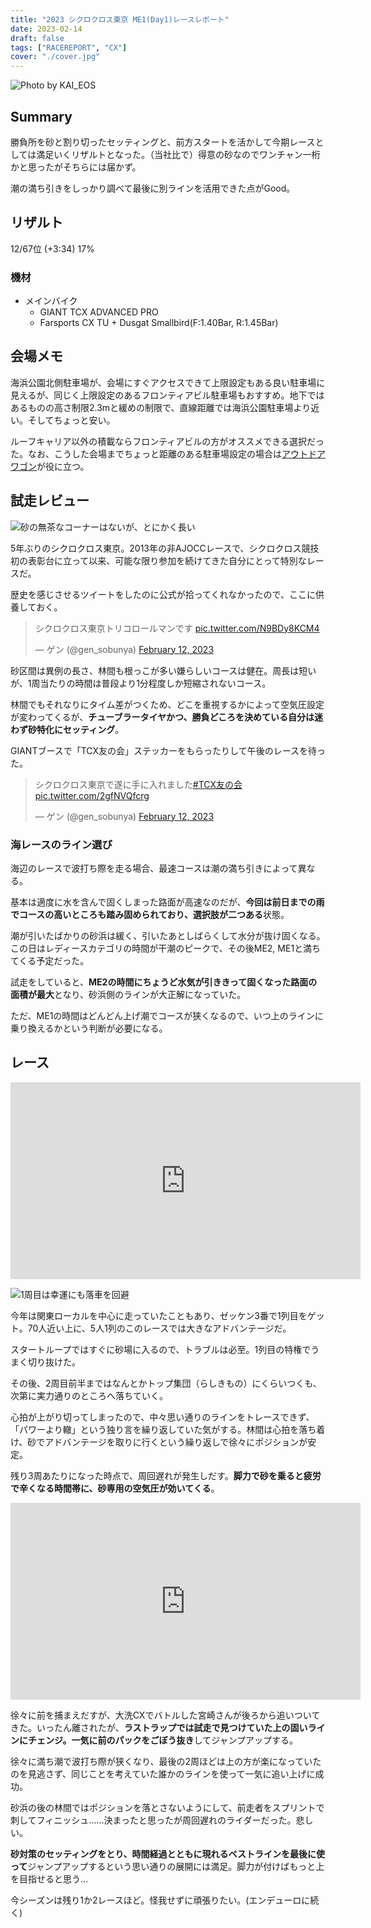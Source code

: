 ```yaml
---
title: "2023 シクロクロス東京 ME1(Day1)レースレポート"
date: 2023-02-14
draft: false
tags: ["RACEREPORT", "CX"]
cover: "./cover.jpg"
---
```


![Photo by KAI_EOS](./cover.jpg)

## Summary

勝負所を砂と割り切ったセッティングと、前方スタートを活かして今期レースとしては満足いくリザルトとなった。（当社比で）得意の砂なのでワンチャン一桁かと思ったがそちらには届かず。

潮の満ち引きをしっかり調べて最後に別ラインを活用できた点がGood。

## リザルト

12/67位 (+3:34) 17%

### 機材

- メインバイク
  - GIANT TCX ADVANCED PRO
  - Farsports CX TU + Dusgat Smallbird(F:1.40Bar, R:1.45Bar)

## 会場メモ

海浜公園北側駐車場が、会場にすぐアクセスできて上限設定もある良い駐車場に見えるが、同じく上限設定のあるフロンティアビル駐車場もおすすめ。地下ではあるものの高さ制限2.3mと緩めの制限で、直線距離では海浜公園駐車場より近い。そしてちょっと安い。

ルーフキャリア以外の積載ならフロンティアビルの方がオススメできる選択だった。なお、こうした会場までちょっと距離のある駐車場設定の場合は[アウトドアワゴン](https://amzn.to/3IjtDIS)が役に立つ。

<Amzn asin="B00SLO7VTA" />

## 試走レビュー

![砂の無茶なコーナーはないが、とにかく長い](./CXT2023_OfficialMap_v2.2.jpg)

5年ぶりのシクロクロス東京。2013年の非AJOCCレースで、シクロクロス競技初の表彰台に立って以来、可能な限り参加を続けてきた自分にとって特別なレースだ。

歴史を感じさせるツイートをしたのに公式が拾ってくれなかったので、ここに供養しておく。

<blockquote class="twitter-tweet"><p lang="ja" dir="ltr">シクロクロス東京トリコロールマンです <a href="https://t.co/N9BDy8KCM4">pic.twitter.com/N9BDy8KCM4</a></p>&mdash; ゲン (@gen_sobunya) <a href="https://twitter.com/gen_sobunya/status/1624560327122907136?ref_src=twsrc%5Etfw">February 12, 2023</a></blockquote>

砂区間は異例の長さ、林間も根っこが多い嫌らしいコースは健在。周長は短いが、1周当たりの時間は普段より1分程度しか短縮されないコース。

林間でもそれなりにタイム差がつくため、どこを重視するかによって空気圧設定が変わってくるが、**チューブラータイヤかつ、勝負どころを決めている自分は迷わず砂特化にセッティング**。

GIANTブースで「TCX友の会」ステッカーをもらったりして午後のレースを待った。

<blockquote class="twitter-tweet"><p lang="ja" dir="ltr">シクロクロス東京で遂に手に入れました<a href="https://twitter.com/hashtag/TCX%E5%8F%8B%E3%81%AE%E4%BC%9A?src=hash&amp;ref_src=twsrc%5Etfw">#TCX友の会</a> <a href="https://t.co/2gfNVQfcrg">pic.twitter.com/2gfNVQfcrg</a></p>&mdash; ゲン (@gen_sobunya) <a href="https://twitter.com/gen_sobunya/status/1624920470796795907?ref_src=twsrc%5Etfw">February 12, 2023</a></blockquote>

### 海レースのライン選び

海辺のレースで波打ち際を走る場合、最速コースは潮の満ち引きによって異なる。

基本は適度に水を含んで固くしまった路面が高速なのだが、**今回は前日までの雨でコースの高いところも踏み固められており、選択肢が二つある**状態。

潮が引いたばかりの砂浜は緩く、引いたあとしばらくして水分が抜け固くなる。この日はレディースカテゴリの時間が干潮のピークで、その後ME2, ME1と満ちてくる予定だった。

試走をしていると、**ME2の時間にちょうど水気が引ききって固くなった路面の面積が最大**となり、砂浜側のラインが大正解になっていた。

ただ、ME1の時間はどんどん上げ潮でコースが狭くなるので、いつ上のラインに乗り換えるかという判断が必要になる。

## レース

<iframe width="560" height="315" src="https://www.youtube.com/embed/drJPELD1q0g" title="YouTube video player" frameborder="0" allow="accelerometer; autoplay; clipboard-write; encrypted-media; gyroscope; picture-in-picture; web-share" allowfullscreen></iframe>

![1周目は幸運にも落車を回避](./1stlap.jpg)

今年は関東ローカルを中心に走っていたこともあり、ゼッケン3番で1列目をゲット。70人近い上に、5人1列のこのレースでは大きなアドバンテージだ。

スタートループではすぐに砂場に入るので、トラブルは必至。1列目の特権でうまく切り抜けた。

その後、2周目前半まではなんとかトップ集団（らしきもの）にくらいつくも、次第に実力通りのところへ落ちていく。

心拍が上がり切ってしまったので、中々思い通りのラインをトレースできず、「パワーより轍」という独り言を繰り返していた気がする。林間は心拍を落ち着け、砂でアドバンテージを取りに行くという繰り返しで徐々にポジションが安定。

残り3周あたりになった時点で、周回遅れが発生しだす。**脚力で砂を乗ると疲労で辛くなる時間帯に、砂専用の空気圧が効いてくる**。

<iframe width="560" height="315" src="https://www.youtube.com/embed/drJPELD1q0g?start=3357" title="YouTube video player" frameborder="0" allow="accelerometer; autoplay; clipboard-write; encrypted-media; gyroscope; picture-in-picture; web-share" allowfullscreen></iframe>

徐々に前を捕まえだすが、大洗CXでバトルした宮崎さんが後ろから追いついてきた。いったん離されたが、**ラストラップでは試走で見つけていた上の固いラインにチェンジ。一気に前のパックをごぼう抜き**してジャンプアップする。

徐々に満ち潮で波打ち際が狭くなり、最後の2周ほどは上の方が楽になっていたのを見逃さず、同じことを考えていた誰かのラインを使って一気に追い上げに成功。

砂浜の後の林間ではポジションを落とさないようにして、前走者をスプリントで刺してフィニッシュ……決まったと思ったが周回遅れのライダーだった。悲しい。

**砂対策のセッティングをとり、時間経過とともに現れるベストラインを最後に使って**ジャンプアップするという思い通りの展開には満足。脚力が付けばもっと上を目指せると思う…

今シーズンは残り1か2レースほど。怪我せずに頑張りたい。(エンデューロに続く)
